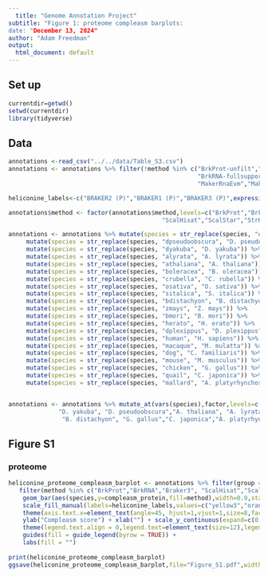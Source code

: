 ```yaml
---
  title: "Genome Annotation Project"
subtitle: "Figure 1: proteome compleasm barplots: 
date: "December 13, 2024"
author: "Adam Freedman"
output: 
  html_document: default
---
```

  
## Set up
```r
currentdir=getwd()
setwd(currentdir)
library(tidyverse)
``` 

## Data
```r
annotations <-read_csv("../../data/Table_S3.csv")
annotations <- annotations %>% filter(!method %in% c("BrkProt-unfilt","BrkProt-fullsupport","BrkRNA-unfilt",
                                                     "BrkRNA-fullsupport","CGPdenovo","TSEBRA","MakerNoRnaNoEvm",
                                                     "MakerRnaEvm","MakerNoRnaEvm")) 

heliconine_labels<-c("BRAKER2 (P)","BRAKER1 (P)","BRAKER3 (P)",expression(Scallop[HISAT2]),expression(Scallop[STAR]),expression(Stringtie[HISAT2]),expression(Stringtie[STAR]),"MAKER (P)")

annotations$method <- factor(annotations$method,levels=c("BrkProt","BrkRNA","Braker3","CGPprotein","CGPrnaseq",
                                           "ScalHisat","ScalStar","StrHisat","StrStar","MakerRnaNoEvm","TOGA","liftoff"))

annotations <- annotations %>% mutate(species = str_replace(species, "dmelanogaster", "D. melanogaster")) %>%
     mutate(species = str_replace(species, "dpseudoobscura", "D. pseudoobscura")) %>%  
     mutate(species = str_replace(species, "dyakuba", "D. yakuba")) %>%
     mutate(species = str_replace(species, "alyrata", "A. lyrata")) %>%
     mutate(species = str_replace(species, "athaliana", "A. thaliana")) %>%
     mutate(species = str_replace(species, "boleracea", "B. oleracea")) %>%
     mutate(species = str_replace(species, "crubella", "C. rubella")) %>%
     mutate(species = str_replace(species, "osativa", "O. sativa")) %>%
     mutate(species = str_replace(species, "sitalica", "S. italica")) %>%
     mutate(species = str_replace(species, "bdistachyon", "B. distachyon")) %>%
     mutate(species = str_replace(species, "zmays", "Z. mays")) %>%
     mutate(species = str_replace(species, "bmori", "B. mori")) %>%
     mutate(species = str_replace(species, "herato", "H. erato")) %>%
     mutate(species = str_replace(species, "dplexippus", "D. plexippus")) %>%
     mutate(species = str_replace(species, "human", "H. sapiens")) %>%
     mutate(species = str_replace(species, "macaque", "M. mulatta")) %>%
     mutate(species = str_replace(species, "dog", "C. familiaris")) %>%
     mutate(species = str_replace(species, "mouse", "M. musculus")) %>%
     mutate(species = str_replace(species, "chicken", "G. gallus")) %>%
     mutate(species = str_replace(species, "quail", "C. japonica")) %>%
     mutate(species = str_replace(species, "mallard", "A. platyrhynchos"))


annotations <- annotations %>% mutate_at(vars(species),factor,levels=c("D. melanogaster",
              "D. yakuba", "D. pseudoobscura","A. thaliana", "A. lyrata","C. rubella","B. oleracea","Z. mays","S. italica","O. sativa",
               "B. distachyon", "G. gallus","C. japonica","A. platyrhynchos","H. sapiens","M. mulatta","M. musculus","C. familiaris","H. erato","D. plexippus","B. mori"))
```


## Figure S1

### proteome
```r

heliconine_proteome_compleasm_barplot <- annotations %>% filter(group =="heliconines")  %>%
   filter(method %in% c("BrkProt","BrkRNA","Braker3", "ScalHisat","ScalStar","StrHisat","StrStar","MakerRnaNoEvm")) %>%  mutate(compleasm_transcriptome=replace_na(compleasm_protein,-1)) %>% ggplot() + theme(text = element_text(size = 10))  +
    geom_bar(aes(species,y=compleasm_protein,fill=method),width=0.9,stat="identity",position="dodge") +
    scale_fill_manual(labels=heliconine_labels,values=c("yellow3","orange","brown4", "lightskyblue", "royalblue3","darkorchid3", "magenta","gray72")) +
    theme(axis.text.x=element_text(angle=45, hjust=1,vjust=1,size=8,face="italic")) + 
    ylab("Compleasm score") + xlab("") + scale_y_continuous(expand=c(0,0),limits=c(0,1.05)) + 
    theme(legend.text.align = 0,legend.text=element_text(size=12),legend.spacing.y = unit(0.1, "cm"),legend.key.size= unit(0.35, "cm")) + 
    guides(fill = guide_legend(byrow = TRUE)) +
    labs(fill = "") 
    
print(heliconine_proteome_compleasm_barplot)
ggsave(heliconine_proteome_compleasm_barplot,file="Figure_S1.pdf",width=5,height=3.05)
```